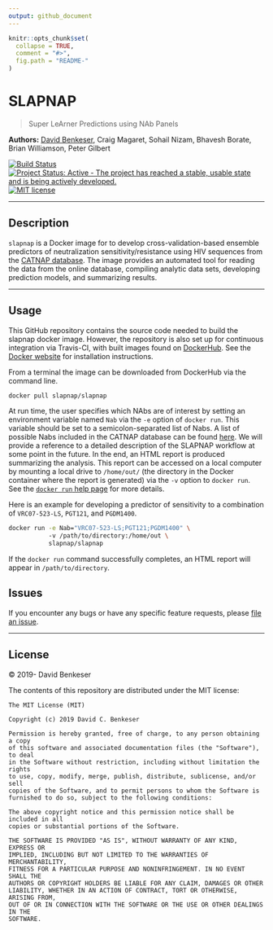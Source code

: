 ```yaml
---
output: github_document
---
```


```r
knitr::opts_chunk$set(
  collapse = TRUE,
  comment = "#>",
  fig.path = "README-"
)
```

# SLAPNAP

> Super LeArner Predictions using NAb Panels

__Authors:__ [David Benkeser](https://www.github.com/benkeser/), Craig Magaret, Sohail Nizam, Bhavesh Borate, Brian Williamson, Peter Gilbert

[![Build Status](https://travis-ci.com/benkeser/slapnap.svg?token=WgmsWkd2hyf88ZxhK8bp&branch=master)](https://travis-ci.com/benkeser/slapnap)
[![Project Status: Active - The project has reached a stable, usable state and is being actively developed.](http://www.repostatus.org/badges/latest/active.svg)](http://www.repostatus.org/#active)
[![MIT license](http://img.shields.io/badge/license-MIT-brightgreen.svg)](http://opensource.org/licenses/MIT)
<!-- [![DOI](https://zenodo.org/badge/75324341.svg)](https://zenodo.org/badge/latestdoi/75324341) -->

---

## Description

`slapnap` is a Docker image for to develop cross-validation-based ensemble predictors of neutralization sensitivity/resistance using HIV sequences from the [CATNAP database](http://www.hiv.lanl.gov/). The image provides an automated tool for reading the data from the online database, compiling analytic data sets, developing prediction models, and summarizing results. 

---

## Usage 

This GitHub repository contains the source code needed to build the slapnap docker image. However, the repository is also set up for continuous integration via Travis-CI, with built images found on [DockerHub](https://cloud.docker.com/u/slapnap/repository/docker/slapnap/slapnap). See the [Docker website](https://docs.docker.com/docker-for-windows/install/) for installation instructions. 

From a terminal the image can be downloaded from DockerHub via the command line.

```bash
docker pull slapnap/slapnap
```

At run time, the user specifies which NAbs are of interest by setting an environment variable named `Nab` via the `-e` option of `docker run`. This variable should be set to a semicolon-separated list of Nabs. A list of possible Nabs included in the CATNAP database can be found [here](https://www.hiv.lanl.gov/components/sequence/HIV/neutralization/main.comp). We will provide a reference to a detailed description of the SLAPNAP workflow at some point in the future. In the end, an HTML report is produced summarizing the analysis. This report can be accessed on a local computer by mounting a local drive to `/home/out/` (the directory in the Docker container where the report is generated) via the `-v` option to `docker run`. See the [`docker run` help page](https://docs.docker.com/engine/reference/run/) for more details. 

Here is an example for developing a predictor of sensitivity to a combination of `VRC07-523-LS`, `PGT121`, and `PGDM1400`.

```bash
docker run -e Nab="VRC07-523-LS;PGT121;PGDM1400" \ 
           -v /path/to/directory:/home/out \ 
           slapnap/slapnap 
```

If the `docker run` command successfully completes, an HTML report will appear in `/path/to/directory`. 


## Issues

If you encounter any bugs or have any specific feature requests, please [file an
issue](https://github.com/benkeser/slapnap/issues).

---

## License

&copy; 2019- David Benkeser

The contents of this repository are distributed under the MIT license:
```
The MIT License (MIT)

Copyright (c) 2019 David C. Benkeser

Permission is hereby granted, free of charge, to any person obtaining a copy
of this software and associated documentation files (the "Software"), to deal
in the Software without restriction, including without limitation the rights
to use, copy, modify, merge, publish, distribute, sublicense, and/or sell
copies of the Software, and to permit persons to whom the Software is
furnished to do so, subject to the following conditions:

The above copyright notice and this permission notice shall be included in all
copies or substantial portions of the Software.

THE SOFTWARE IS PROVIDED "AS IS", WITHOUT WARRANTY OF ANY KIND, EXPRESS OR
IMPLIED, INCLUDING BUT NOT LIMITED TO THE WARRANTIES OF MERCHANTABILITY,
FITNESS FOR A PARTICULAR PURPOSE AND NONINFRINGEMENT. IN NO EVENT SHALL THE
AUTHORS OR COPYRIGHT HOLDERS BE LIABLE FOR ANY CLAIM, DAMAGES OR OTHER
LIABILITY, WHETHER IN AN ACTION OF CONTRACT, TORT OR OTHERWISE, ARISING FROM,
OUT OF OR IN CONNECTION WITH THE SOFTWARE OR THE USE OR OTHER DEALINGS IN THE
SOFTWARE.
```

